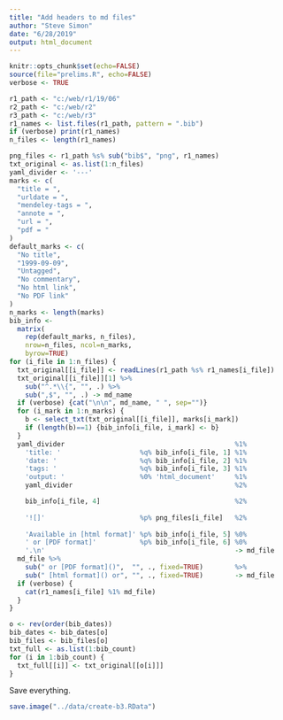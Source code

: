 ```yaml
---
title: "Add headers to md files"
author: "Steve Simon"
date: "6/28/2019"
output: html_document
---
```


```r
knitr::opts_chunk$set(echo=FALSE)
source(file="prelims.R", echo=FALSE)
verbose <- TRUE
```

```r
r1_path <- "c:/web/r1/19/06"
r2_path <- "c:/web/r2"
r3_path <- "c:/web/r3"
r1_names <- list.files(r1_path, pattern = ".bib")
if (verbose) print(r1_names)
n_files <- length(r1_names)
```

```r
png_files <- r1_path %s% sub("bib$", "png", r1_names)
txt_original <- as.list(1:n_files)
yaml_divider <- '---'
marks <- c(
  "title = ",
  "urldate = ",
  "mendeley-tags = ",
  "annote = ",
  "url = ",
  "pdf = "
)
default_marks <- c(
  "No title",
  "1999-09-09",
  "Untagged",
  "No commentary",
  "No html link",
  "No PDF link"
)
n_marks <- length(marks)
bib_info <- 
  matrix(
    rep(default_marks, n_files), 
    nrow=n_files, ncol=n_marks,
    byrow=TRUE)
for (i_file in 1:n_files) {
  txt_original[[i_file]] <- readLines(r1_path %s% r1_names[i_file])
  txt_original[[i_file]][1] %>%
    sub("^.*\\{", "", .) %>%
    sub(",$", "", .) -> md_name
  if (verbose) {cat("\n\n", md_name, " ", sep="")}
  for (i_mark in 1:n_marks) {
    b <- select_txt(txt_original[[i_file]], marks[i_mark])
    if (length(b)==1) {bib_info[i_file, i_mark] <- b}
  }
  yaml_divider                                           %1%
    'title: '                    %q% bib_info[i_file, 1] %1%
    'date: '                     %q% bib_info[i_file, 2] %1%
    'tags: '                     %q% bib_info[i_file, 3] %1%
    'output: '                   %0% 'html_document'     %1%
    yaml_divider                                         %2%

    bib_info[i_file, 4]                                  %2%
    
    '![]'                        %p% png_files[i_file]   %2%
    
    'Available in [html format]' %p% bib_info[i_file, 5] %0%
    ' or [PDF format]'           %p% bib_info[i_file, 6] %0%
    '.\n'                                                -> md_file
  md_file %>%
    sub(" or [PDF format]()",  "", ., fixed=TRUE)        %>%
    sub(" [html format]() or", "", ., fixed=TRUE)        -> md_file
  if (verbose) {
    cat(r1_names[i_file] %1% md_file)
  }
}
```

```r
o <- rev(order(bib_dates))
bib_dates <- bib_dates[o]
bib_files <- bib_files[o]
txt_full <- as.list(1:bib_count)
for (i in 1:bib_count) {
  txt_full[[i]] <- txt_original[[o[i]]]
}
```

Save everything.

```r
save.image("../data/create-b3.RData")
```